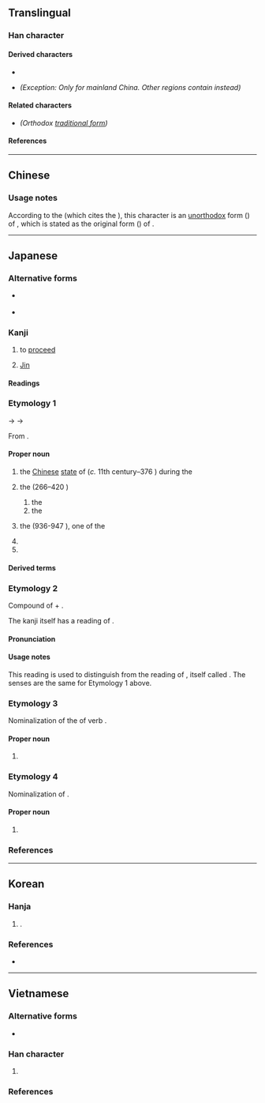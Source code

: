 {{also|晉|㬜|普}}
{{character info/new}}
==Translingual==
{{ja-forms|晋|晋|[[晉]]}}

===Han character===
{{Han char|rn=72|rad=日|as=06|sn=10|four=10601|canj=MCA|ids=⿱亚日}}

====Derived characters====
* {{l|mul|[[𭉟]], [[𡠂]], [[缙]], [[𮥔]], [[𪹓]], [[𤨁]], [[𬓎]], [[𧪽]], [[戬]], [[𭭒]], [[𭚣]], [[𫨤]], [[𢨙]]}}
* {{l|mul|sc=Hans|[[𡦌]], [[𡺽]], [[搢]], [[溍]], [[㬐]], [[榗]], [[瑨]], [[縉]], [[𨫌]], [[鄑]], [[𥰸]]}} ''(Exception: Only for mainland China. Other regions contain {{l|mul|晉}} instead)''

====Related characters====
* {{l|mul|[[晉]]}} ''(Orthodox [[Traditional Chinese|traditional form]])''

====References====
{{Han ref|kx=0495.020|dkj=13899|dj=0860.080|hdz=21506.030|uh=664B}}

----

==Chinese==
{{zh-see|晉|sv}}

===Usage notes===
According to the {{w|Kangxi Dictionary}} (which cites the ''{{w|Zhengzitong}}'' {{w2|zh|pref=《|正字通|suf=》}}), this character is an [[unorthodox]] form ({{zh-l|俗字*}}) of {{zh-l|㬜}}, which is stated as the original form ({{zh-l|本字*}}) of {{zh-l|晉*}}.

----

==Japanese==

===Alternative forms===
* {{l|ja|晉}} {{q|historical}} <!-- JIS第２水準. Not listed as a kyūjitai form of 晋 in Jinmeiyō kanji (2015) or Jōyō Kanji (2010). -->
* {{l|ja|㬜}} {{q|archaic}} <!-- JIS第４水準 -->

===Kanji===
{{ja-kanji|grade=8|rs=日06}} <!-- Not listed as a shinjitai form of 晉 in Jinmeiyō kanji (2015) or Jōyō Kanji (2010). -->

# to [[proceed]]
# {{lb|ja|of China}} [[Jin]]

====Readings====
{{ja-readings
|goon=しん
|kanon=しん
|kun=すす-む, すすむしん-
|nanori=くに, すすみ, のぶ, ゆき
}}

===Etymology 1===
{{wp|lang=ja}}
{{ja-kanjitab|しん|yomi=o}}
{{IPAfont|*/t͡sin/}} → {{IPAchar|/siɴ/}} → {{IPAchar|/ɕiɴ/}}

From {{bor|ja|ltc|sort=しん|-}} {{ltc-l|晉}}.

====Proper noun====
{{ja-pos|proper|しん}}

# {{lb|ja|historical|sort=しん}} the [[Chinese]] [[state]] of {{w|Jin (Chinese state)|Jin}} (''c.'' 11th century–376 {{BCE}}) during the {{w|Zhou dynasty}}
# {{lb|ja|historical}} the {{w|Jin dynasty}} (266–420 {{CE}})
## the {{m|ja|西晋|tr=Seishin||{{w|ja:西晋|Western Jin}}|pos=266–316 {{CE}}}}
## the {{m|ja|東晋|tr=Tōshin||{{w|ja:東晋|Eastern Jin}}|pos=317–420 {{CE}}}}
#: {{synonyms|ja|晋朝|tr=Jin-chō}}
# {{lb|ja|historical}} the {{w|Later Jin (Five Dynasties)|Later Jin}} (936-947 {{CE}}), one of the {{w|Five Dynasties}}
#: {{synonyms|ja|後晉|tr=Kōshin, Goshin}}
# {{surname|lang=ja|A=a|nodot=1|sort=しん}}
# {{given name|unisex|lang=ja|A=a|nodot=1|sort=しん}}

====Derived terms====
{{der3|lang=ja
|{{ja-r|晋翁%忌|^しんおう%き}}
|{{ja-r|晋山|しんざん}}
|{{ja-r|晋子%忌|^しんし%き}}
|{{ja-r|晋書|^しんじょ}}
|{{ja-r|晋朝|しん-ちょう}}
|{{ja-r|後晋|^こうしん}}, {{ja-r|後晋|^ごしん}}
|{{ja-r|三晋|^さんしん}}
|{{ja-r|西晋|^せいしん}}
|{{ja-r|東晋|^とうしん}}
}}

===Etymology 2===
{{ja-kanjitab|すすむしん|yomi=k}}

Compound of {{m|ja|進む|tr=susumu||to [[proceed]]}} + {{m|ja|晋|tr=Shin||[[Jin]]}}.

The {{m|ja|晋}} kanji itself has a {{m|ja|訓読み|tr=kun'yomi}} reading of {{m|ja|すすむ|tr=susumu}}.

====Pronunciation====
{{ja-pron|y=k|すすむしん|acc=0|acc_ref=DJR}}

====Usage notes====
This reading is used to distinguish from the {{m|ja|漢音|tr=kan'on}} reading of {{m|ja|秦|tr=Shin||{{w|Qin dynasty}}}}, itself called {{m|ja|秦|tr=Hata-shin}}. The senses are the same for Etymology 1 above.

===Etymology 3===
{{ja-kanjitab|すすみ|yomi=k}}

Nominalization of the {{m|ja|連用形|tr=ren'yōkei||stem or continuative form}} of verb {{m|ja|進む|tr=susumu||to [[proceed]]}}.

====Proper noun====
{{ja-pos|proper|すすみ}}

# {{given name|unisex|lang=ja|A=a|nodot=1|sort=すすみ}}

===Etymology 4===
{{ja-kanjitab|すすむ|yomi=k}}

Nominalization of {{m|ja|進む|tr=susumu||to [[proceed]]}}.

====Proper noun====
{{ja-pos|proper|すすむ}}

# {{given name|unisex|lang=ja|A=a|nodot=1|sort=すすむ}}

===References===
<references/>

----

==Korean==

===Hanja===
{{ko-hanja/new|진}}

# {{lb|ko|South Korea}} {{alt form|lang=ko|晉|tr=진}}.

===References===
* {{R:ko:Inmyeongyonghanjapyo}}

----

==Vietnamese==

===Alternative forms===
* {{vi-l|晉|tấn}}

===Han character===
{{vi-readings|rs=日06
|hanviet=tấn-tdcndg;tdcntd;gdhn
|nom=tấn-tdcndg;tdcntd;gdhn;genibrel, tắn-gdhn, tớn-gdhn
}}

# {{defn|lang=vi|sort=日06}}

===References===
<references/>